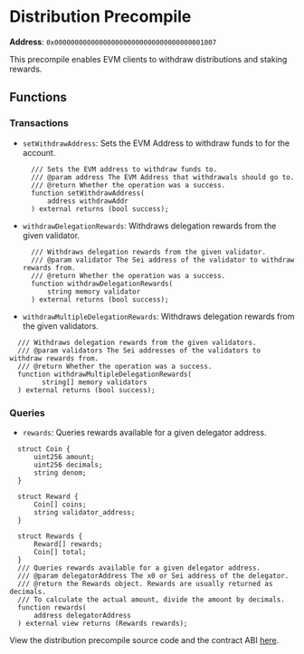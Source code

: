
# Distribution Precompile

**Address**: `0x0000000000000000000000000000000000001007`

This precompile enables EVM clients to withdraw distributions and staking
rewards.

## Functions

### Transactions

- `setWithdrawAddress`: Sets the EVM Address to withdraw funds to for the
  account.

  ```solidity copy
    /// Sets the EVM address to withdraw funds to.
    /// @param address The EVM Address that withdrawals should go to.
    /// @return Whether the operation was a success.
    function setWithdrawAddress(
        address withdrawAddr
    ) external returns (bool success);
  ```

- `withdrawDelegationRewards`: Withdraws delegation rewards from the given
  validator.
  ```solidity copy
    /// Withdraws delegation rewards from the given validator.
    /// @param validator The Sei address of the validator to withdraw rewards from.
    /// @return Whether the operation was a success.
    function withdrawDelegationRewards(
        string memory validator
    ) external returns (bool success);
  ```
- `withdrawMultipleDelegationRewards`: Withdraws delegation rewards from the
  given validators.

```solidity copy
  /// Withdraws delegation rewards from the given validators.
  /// @param validators The Sei addresses of the validators to withdraw rewards from.
  /// @return Whether the operation was a success.
  function withdrawMultipleDelegationRewards(
        string[] memory validators
  ) external returns (bool success);
```

### Queries

- `rewards`: Queries rewards available for a given delegator address.

```solidity copy
  struct Coin {
      uint256 amount;
      uint256 decimals;
      string denom;
  }

  struct Reward {
      Coin[] coins;
      string validator_address;
  }

  struct Rewards {
      Reward[] rewards;
      Coin[] total;
  }
  /// Queries rewards available for a given delegator address.
  /// @param delegatorAddress The x0 or Sei address of the delegator.
  /// @return the Rewards object. Rewards are usually returned as decimals.
  /// To calculate the actual amount, divide the amount by decimals.
  function rewards(
      address delegatorAddress
  ) external view returns (Rewards rewards);
```

<Callout type="info">View the distribution precompile source code and the contract ABI [here](https://github.com/sei-protocol/sei-chain/tree/main/precompiles/distribution).</Callout>
